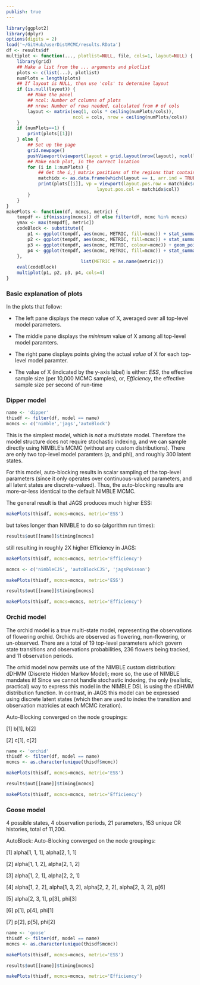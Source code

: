 ```yaml
---
publish: true
---
```



```r
library(ggplot2)
library(dplyr)
options(digits = 2)
load('~/GitHub/userDistMCMC/results.RData')
df <- results$df
multiplot <- function(..., plotlist=NULL, file, cols=1, layout=NULL) {
    library(grid)
    ## Make a list from the ... arguments and plotlist
    plots <- c(list(...), plotlist)
    numPlots = length(plots)
    ## If layout is NULL, then use 'cols' to determine layout
    if (is.null(layout)) {
        ## Make the panel
        ## ncol: Number of columns of plots
        ## nrow: Number of rows needed, calculated from # of cols
        layout <- matrix(seq(1, cols * ceiling(numPlots/cols)),
                         ncol = cols, nrow = ceiling(numPlots/cols))
    }
    if (numPlots==1) {
        print(plots[[1]])
    } else {
        ## Set up the page
        grid.newpage()
        pushViewport(viewport(layout = grid.layout(nrow(layout), ncol(layout))))
        ## Make each plot, in the correct location
        for (i in 1:numPlots) {
            ## Get the i,j matrix positions of the regions that contain this subplot
            matchidx <- as.data.frame(which(layout == i, arr.ind = TRUE))
            print(plots[[i]], vp = viewport(layout.pos.row = matchidx$row,
                                  layout.pos.col = matchidx$col))
        }
    }
}
makePlots <- function(df, mcmcs, metric) {
    tempdf <- if(missing(mcmcs)) df else filter(df, mcmc %in% mcmcs)
    ymax <- max(tempdf[, metric])
    codeBlock <- substitute({
        p1 <- ggplot(tempdf, aes(mcmc, METRIC, fill=mcmc)) + stat_summary(fun.y='mean', geom='bar') + ggtitle(paste0(name, '\nMean')) + theme(legend.position='none', axis.title.x=element_blank(), axis.text.x=element_blank(), axis.ticks.x = element_blank())
        p2 <- ggplot(tempdf, aes(mcmc, METRIC, fill=mcmc)) + stat_summary(fun.y='min', geom='bar') + ggtitle(paste0(name, '\nMin'))   + theme(legend.position='none', axis.title.x=element_blank(), axis.text.x=element_blank(), axis.ticks.x = element_blank())
        p3 <- ggplot(tempdf, aes(mcmc, METRIC, colour=mcmc)) + geom_point(size=3) + ggtitle(paste0(name, '\npoints')) + theme(legend.position='none', axis.title.x=element_blank(), axis.text.x=element_blank(), axis.ticks.x = element_blank()) + ylim(c(0,ymax))
        p4 <- ggplot(tempdf, aes(mcmc, METRIC, fill=mcmc)) + stat_summary(fun.y='mean', geom='bar') + theme(axis.title.x=element_blank(), axis.text.x=element_blank(), axis.ticks.x = element_blank(), axis.title.y=element_blank(), axis.text.y=element_blank(), axis.ticks.y=element_blank())
    },
                            list(METRIC = as.name(metric)))
    eval(codeBlock)
    multiplot(p1, p2, p3, p4, cols=4)
}
```


### Basic explanation of plots

 In the plots that follow:

- The left pane displays the *mean* value of X, averaged over all top-level model parameters.

- The middle pane displays the *minimum* value of X among all top-level model paramters.

- The right pane displays points giving the actual *value* of X for each top-level model paramter.

- The value of X (indicated by the y-axis label) is either: *ESS*, the effective sample size (per 10,000 MCMC samples), or, *Efficiency*, the effective sample size per second of run-time



### Dipper model

```r
name <- 'dipper'
thisdf <- filter(df, model == name)
mcmcs <- c('nimble','jags','autoBlock')
```

 This is the simplest model, which is *not* a multistate model.  Therefore the model structure does not require stochastic indexing, and we can sample directly using NIMBLE's MCMC (without any custom distributions).  There are only two top-level model paramters (p, and phi), and roughly 300 latent states.

 For this model, auto-blocking results in scalar sampling of the top-level parameters (since it only operates over continuous-valued parameters, and all latent states are discrete-valued).  Thus, the auto-blocking results are more-or-less identical to the default NIMBLE MCMC.

 The general result is that JAGS produces much higher ESS:

```r
makePlots(thisdf, mcmcs=mcmcs, metric='ESS')
```

 but takes longer than NIMBLE to do so (algorithm run times):

```r
results$out[[name]]$timing[mcmcs]
```

 still resulting in roughly 2X higher Efficiency in JAGS:

```r
makePlots(thisdf, mcmcs=mcmcs, metric='Efficiency')
```

```r
mcmcs <- c('nimbleCJS', 'autoBlockCJS', 'jagsPoisson')
```


```r
makePlots(thisdf, mcmcs=mcmcs, metric='ESS')
```

```r
results$out[[name]]$timing[mcmcs]
```

```r
makePlots(thisdf, mcmcs=mcmcs, metric='Efficiency')
```


### Orchid model

 The orchid model is a true multi-state model, representing the observations of flowering orchid.  Orchids are observed as flowering, non-flowering, or un-observed.  There are a total of 19 top-level parameters which govern state transitions and observations probabilities, 236 flowers being tracked, and 11 observation periods.

 The orhid model now permits use of the NIMBLE custom distribution: dDHMM (Discrete Hidden Markov Model); more so, the use of NIMBLE mandates it!  Since we cannot handle stochastic indexing, the only (realistic, practical) way to express this model in the NIMBLE DSL is using the dDHMM distribution function.  In contrast, in JAGS this model can be expressed using discrete latent states (which then are used to index the transition and observation matricies at each MCMC iteration).

Auto-Blocking converged on the node groupings:

[1] b[1], b[2]

[2] c[1], c[2]

```r
name <- 'orchid'
thisdf <- filter(df, model == name)
mcmcs <- as.character(unique(thisdf$mcmc))
```


```r
makePlots(thisdf, mcmcs=mcmcs, metric='ESS')
```

```r
results$out[[name]]$timing[mcmcs]
```

```r
makePlots(thisdf, mcmcs=mcmcs, metric='Efficiency')
```



### Goose model

 4 possible states, 4 observation periods, 21 parameters, 153 unique CR histories, total of 11,200.

 AutoBlock:
Auto-Blocking converged on the node groupings:

[1] alpha[1, 1, 1], alpha[2, 1, 1]

[2] alpha[1, 1, 2], alpha[2, 1, 2]

[3] alpha[1, 2, 1], alpha[2, 2, 1]

[4] alpha[1, 2, 2], alpha[1, 3, 2], alpha[2, 2, 2], alpha[2, 3, 2], p[6]

[5] alpha[2, 3, 1], p[3], phi[3]

[6] p[1], p[4], phi[1]

[7] p[2], p[5], phi[2]

```r
name <- 'goose'
thisdf <- filter(df, model == name)
mcmcs <- as.character(unique(thisdf$mcmc))
```


```r
makePlots(thisdf, mcmcs=mcmcs, metric='ESS')
```

```r
results$out[[name]]$timing[mcmcs]
```

```r
makePlots(thisdf, mcmcs=mcmcs, metric='Efficiency')
```


